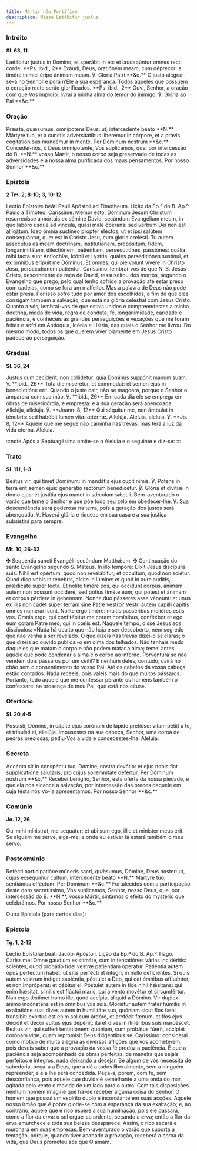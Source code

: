 ```yaml
---
title: Mártir não Pontífice
description: Missa Lætábitur justus
---
```


### Intróito

**Sl. 63, 11**

<div class="side-by-side not-content">
  <span>
    Lætábitur justus in Dómino, et sperábit in eo: et laudabúntur omnes recti
    corde. **Ps. ibid., 2** Exáudi, Deus, oratiónem meam, cum déprecor: a timóre
    inimíci éripe ánimam meam. ℣. Gloria Patri **&c.**
  </span>
  <span>
    O justo alegrar-se-á no Senhor e porá n’Ele a sua esperança. Todos aqueles
    que possuem o coração recto serão glorificados. **Ps. ibid., 2** Ouvi,
    Senhor, a oração com que Vos imploro: livrai a minha alma do temor do
    inimigo. ℣. Glória ao Pai **&c.**
  </span>
</div>

### Oração

<div class="side-by-side not-content">
  <span>
    Præsta, quǽsumus, omnípotens Deus: ut, intercedénte beáto **N.**  Mártyre
    tuo, et a cunctis adversitátibus liberémur in córpore, et a pravis
    cogitatiónibus mundémur in mente. Per Dóminum nostrum **&c.**
  </span>
  <span>
    Concedei-nos, ó Deus omnipotente, Vos suplicamos, que, por intercessão do B.
    **N.** vosso Mártir, o nosso corpo seja preservado de todas as adversidades
    e a nossa alma purificada dos maus pensamentos. Por nosso Senhor **&c.**
  </span>
</div>

### Epístola

**2 Tm. 2, 8-10; 3, 10-12**

<div class="side-by-side not-content">
  <span>
    Léctio Epístolæ beáti Pauli Apóstoli ad Timotheum.
  </span>
  <span>Lição da Ep.ª do B. Ap.º Paulo a Timóteo.</span>
  <span>
    Caríssime: Memor esto, Dóminum Jesum Christum resurrexísse a mórtuis ex
    sémine David, secúndum Evangélium meum, in quo labóro usque ad víncula,
    quasi male óperans: sed verbum Dei non est alligátum. Ideo ómnia sustíneo
    propter eléctos, ut et ipsi salútem consequántur, quæ est in Christo Jesu,
    cum glória cœlésti. Tu autem assecútus es meam doctrínam, institutiónem,
    propósitum, fidem, longanimitátem, dilectiónem, patiéntiam, persecutiónes,
    passiónes: quália mihi facta sunt Antiochíæ, Icónii et Lystris: quales
    perseditiónes sustínui, et ex ómnibus erípuit me Dóminus. Et omnes, qui pie
    volunt vívere in Christo Jesu, persecutiónem patiéntur.
  </span>
  <span>
    Caríssimo: lembrai-vos de que N. S. Jesus Cristo, descendente da raça de
    David, ressuscitou dos mortos, segundo o Evangelho que prego, pelo qual
    tenho sofrido a provação até estar preso com cadeias, como se fora um
    malfeitor. Mas a palavra de Deus não pode estar presa. Por isso sofro tudo
    por amor dos escolhidos, a fim de que eles consigam também a salvação, que
    está na glória celestial com Jesus Cristo. Quanto a vós, lembrai-vos de que
    estais unidos e compreendestes a minha doutrina, modo de vida, regra de
    conduta, fé, longanimidade, caridade e paciência, e conheceis as grandes
    perseguições e vexações que me foram feitas e sofri em Antioquia, Icónia e
    Lístria, das quais o Senhor me livrou. Do mesmo modo, todos os que querem
    viver piamente em Jesus Cristo padecerão perseguição.
  </span>
</div>

### Gradual

**Sl. 36, 24**

<div class="side-by-side not-content">
  <span>
    Justus cum cecíderit, non collidétur: quia Dóminus suppónit manum suam. V.
    **ibid., 26** Tota die miserétur, et cómmodat: et semen ejus in benedictióne
    erit.
  </span>
  <span>
    Quando o justo cair, não se magoará, porque o Senhor o amparará com sua mão.
    ℣. **ibid., 26** Em cada dia ele se emprega em obras de misericórdia, e
    empresta: e a sua geração será abençoada.
  </span>
  <span>
    Allelúja, allelúja. ℣. **Joann. 8, 12** Qui séquitur me, non ámbulat in
    ténebris: sed habébit lumen vitæ ætérnæ. Allelúja.
  </span>
  <span>
    Aleluia, aleluia. ℣. **Jo. 8, 12** Aquele que me segue não caminha nas
    trevas, mas terá a luz da vida eterna. Aleluia.
  </span>
</div>

:::note
Após a Septuagésima omite-se o Aleluia e o seguinte e diz-se:
:::

### Trato

**Sl. 111, 1-3**

<div class="side-by-side not-content">
  <span>
    Beátus vir, qui timet Dóminum: in mandátis ejus cupit nimis. ℣. Potens in
    terra erit semen ejus: generátio rectórum benedicétur. ℣. Glória et divítiæ
    in domo ejus: et justítia ejus manet in sǽculum sǽculi.
  </span>
  <span>
    Bem-aventurado o varão que teme o Senhor e que põe todo seu zelo em
    obedecer-lhe. ℣. Sua descendência será poderosa na terra, pois a geração dos
    justos será abençoada. ℣. Haverá glória e riqueza em sua casa e a sua
    justiça subsistirá para sempre.
  </span>
</div>

### Evangelho

**Mt. 10, 26-32**

<div class="side-by-side not-content">
  <span>
    <span class="text-red-500">✠</span> Sequéntia sancti Evangélii secúndum
    Matthǽum.
  </span>
  <span>
    <span class="text-red-500">✠</span> Continuação do santo Evangelho segundo
    S. Mateus.
  </span>
  <span>
    In illo témpore: Dixit Jesus discípulis suis: Nihil est opértum, quod non
    revelábitur; et occúltum, quod non sciétur. Quod dico vobis in ténebris,
    dícite in lúmine: et quod in aure audítis, prædicáte super tecta. Et nolíte
    timére eos, qui occídunt corpus, ánimam autem non possunt occídere; sed
    pótius timéte eum, qui potest et ánimam et corpus pérdere in gehénnam. Nonne
    duo pásseres asse véneunt: et unus ex illis non cadet super terram sine
    Patre vestro? Vestri autem capílli cápitis omnes numerári sunt. Nolíte ergo
    timére: multis passéribus melióres estis vos. Omnis ergo, qui confitébitur
    me coram homínibus, confitébor et ego eum coram Patre meo, qui in cœlis est.
  </span>
  <span>
    Naquele tempo, disse Jesus aos discípulos: «Nada há oculto que não haja e
    ser descoberto, nem segredo que não venha a ser revelado. O que dizeis nas
    trevas dizei-o às claras; o que dizeis ao ouvido publicai-o em cima dos
    telhados. Não tenhais medo daqueles que matam o corpo e não podem matar a
    alma; temei antes aquele que pode condenar a alma e o corpo ao inferno.
    Porventura se não vendem dois pássaros por um ceitil? E nenhum deles,
    contudo, cairá no chão sem o consentimento do vosso Pai. Até os cabelos da
    vossa cabeça estão contados. Nada receeis, pois valeis mais do que muitos
    pássaros. Portanto, todo aquele que me confessar perante os homens também o
    confessarei na presença de meu Pai, que está nos céus».
  </span>
</div>

### Ofertório

**Sl. 20,4-5**

<div class="side-by-side not-content">
  <span>
    Posuísti, Dómine, in cápite ejus corónam de lápide pretióso: vitam pétiit a
    te, et tribuísti ei, allelúja.
  </span>
  <span>
    Impusestes na sua cabeça, Senhor, uma coroa de pedras preciosas; pediu-Vos a
    vida e concedestes-lha. Aleluia.
  </span>
</div>

### Secreta

<div class="side-by-side not-content">
  <span>
    Accépta sit in conspéctu tuo, Dómine, nostra devótio: et ejus nobis fiat
    supplicatióne salutáris, pro cujus sollemnitáte defértur. Per Dóminum
    nostrum **&c.**
  </span>
  <span>
    Recebei benigno, Senhor, esta oferta da nossa piedade, e que ela nos alcance
    a salvação, por intercessão das preces daquele em cuja festa nós Vo-la
    apresentamos. Por nosso Senhor **&c.**
  </span>
</div>

### Comúnio

**Jo. 12, 26**

<div class="side-by-side not-content">
  <span>
    Qui mihi mínistrat, me sequátur: et ubi sum ego, illic et miníster meus
    erit.
  </span>
  <span>
    Se alguém me serve, siga-me; e onde eu estiver lá estará também o meu servo.
  </span>
</div>

### Postcomúnio

<div class="side-by-side not-content">
  <span>
    Refécti participatióne múneris sacri, quǽsumus, Dómine, Deus noster: ut,
    cujus exséquimur cultum, intercedénte beáto **N.** Mártyre tuo, sentiámus
    efféctum. Per Dóminum **&c.**
  </span>
  <span>
    Fortalecidos com a participação deste dom sacratíssimo, Vos suplicamos,
    Senhor, nosso Deus, que, por intercessão do B. **N.**, vosso Mártir,
    sintamos o efeito do mystério que celebrámos. Por nosso Senhor **&c.**
  </span>
</div>

Outra Epístola (para certos dias):

### Epístola

**Tg. 1, 2-12**

<div class="side-by-side not-content">
  <span>Léctio Epístolæ beáti Jacóbi Apóstoli.</span>
  <span>Lição da Ep.ª do B. Ap.º Tiago.</span>
  <span>
    Caríssime: Omne gáudium existimáte, cum in tentatiónes várias incidéritis:
    sciéntes, quod probátio fídei vestræ patiéntiam operátur. Patiéntia autem
    opus perféctum habet: ut sitis perfécti et íntegri, in nullo deficiéntes. Si
    quis autem vestrum índiget sapiéntia, póstulet a Deo, qui dat ómnibus
    affluénter, et non impróperat: et dábitur ei. Póstulet autem in fide nihil
    hǽsitans: qui enim hǽsitat, símilis est flúctui maris, qui a vento movétur
    et circumfértur. Non ergo ǽstimet homo ille, quod accípiat áliquid a Dómino.
    Vir duplex ánimo incónstans est in ómnibus viis suis. Gloriétur autem frater
    húmilis in exaltatióne sua: dives autem in humilitáte sua, quóniam sicut
    flos fæni transíbit: exórtus est enim sol cum ardóre, et arefécit fænum, et
    flos ejus décidit et decor vultus ejus depériit: ita et dives in itinéribus
    suis marcéscet. Beátus vir, qui suffert tentatiónem: quóniam, cum probátus
    fúerit, accípiet corónam vitæ, quam repromísit Deus diligéntibus se.
  </span>
  <span>
    Caríssimo: considerai como motivo de muita alegria as diversas aflições que
    vos acometerem; pois deveis saber que a provação da vossa fé produz a
    paciência. E que a paciência seja acompanhada de obras perfeitas, de maneira
    que sejais perfeitos e íntegros, nada deixando a desejar. Se algum de vós
    necessita de sabedoria, peça-a a Deus, que a dá a todos liberalmente, sem a
    ninguém repreender, e ela lhe será concedida. Peça-a, porém, com fé, sem
    desconfiança, pois aquele que duvida é semelhante a uma onda do mar, agitada
    pelo vento e movida de um lado para o outro. Com tais disposições nenhum
    homem imagine que há-de receber alguma coisa do Senhor. O homem que possui
    um espírito duplo é inconstante em suas acções. Aquele nosso irmão que é
    pobre glorie-se com a esperança da sua exaltação; e, ao contrário, aquele
    que é rico espere a sua humilhação, pois ele passará, como a flor da erva: o
    sol ergue-se ardente, secando a erva; então a flor da erva emurchece e toda
    sua beleza desaparece. Assim, o rico secará e murchará em suas empresas.
    Bem-aventurado o varão que suporta a tentação, porque, quando tiver acabado
    a provação, receberá a coroa da vida, que Deus prometeu aos que O amam.
  </span>
</div>
